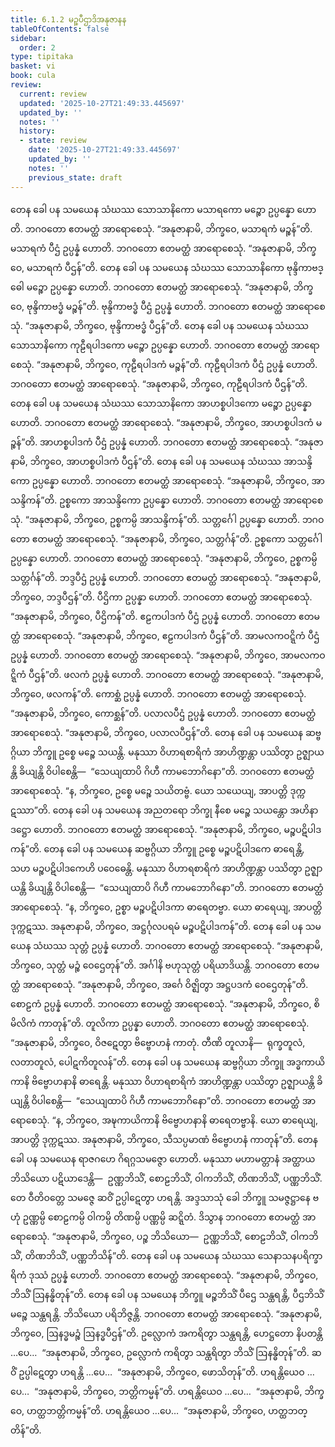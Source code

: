 ```yaml
---
title: 6.1.2 မဉ္စပီဌာဒိအနုဇာနန
tableOfContents: false
sidebar:
  order: 2
type: tipitaka
basket: vi
book: cula
review:
  current: review
  updated: '2025-10-27T21:49:33.445697'
  updated_by: ''
  notes: ''
  history:
  - state: review
    date: '2025-10-27T21:49:33.445697'
    updated_by: ''
    notes: ''
    previous_state: draft
---
```



<ReviewStatus review={frontmatter.review} showDetails={true} />

<HypothesisAnnotation frontmatter={frontmatter} />

<DynamicBreadcrumb />

<Division number="297" book="cula" e="ch" v="4" p="293">

<Paragraph number="1274" book="cula">
တေန ခေါ ပန သမယေန သံဃဿ သောသာနိကော မသာရကော မဉ္စော ဥပ္ပန္နော ဟောတိ. ဘဂဝတော ဧတမတ္ထံ အာရောစေသုံ. “အနုဇာနာမိ, ဘိက္ခဝေ, မသာရကံ မဉ္စန်”တိ. မသာရကံ ပီဌံ ဥပ္ပန္နံ ဟောတိ. ဘဂဝတော ဧတမတ္ထံ အာရောစေသုံ. “အနုဇာနာမိ, ဘိက္ခဝေ, မသာရကံ ပီဌန်”တိ.
</Paragraph>

<Paragraph number="1275" book="cula">
တေန ခေါ ပန သမယေန သံဃဿ သောသာနိကော ဗုန္ဒိကာဗဒ္ဓေါ မဉ္စော ဥပ္ပန္နော ဟောတိ. ဘဂဝတော ဧတမတ္ထံ အာရောစေသုံ. “အနုဇာနာမိ, ဘိက္ခဝေ, ဗုန္ဒိကာဗဒ္ဓံ မဉ္စန်”တိ. ဗုန္ဒိကာဗဒ္ဓံ ပီဌံ ဥပ္ပန္နံ ဟောတိ. ဘဂဝတော ဧတမတ္ထံ အာရောစေသုံ. “အနုဇာနာမိ, ဘိက္ခဝေ, ဗုန္ဒိကာဗဒ္ဓံ ပီဌန်”တိ.
</Paragraph>

<Paragraph number="1276" book="cula">
တေန ခေါ ပန သမယေန သံဃဿ သောသာနိကော ကုဠီရပါဒကော မဉ္စော ဥပ္ပန္နော ဟောတိ. ဘဂဝတော ဧတမတ္ထံ အာရောစေသုံ. “အနုဇာနာမိ, ဘိက္ခဝေ, ကုဠီရပါဒကံ မဉ္စန်”တိ. ကုဠီရပါဒကံ ပီဌံ ဥပ္ပန္နံ ဟောတိ. ဘဂဝတော ဧတမတ္ထံ အာရောစေသုံ. “အနုဇာနာမိ, ဘိက္ခဝေ, ကုဠီရပါဒကံ ပီဌန်”တိ.
</Paragraph>

<Paragraph number="1277" book="cula">
တေန ခေါ ပန သမယေန သံဃဿ သောသာနိကော အာဟစ္စပါဒကော မဉ္စော ဥပ္ပန္နော ဟောတိ. ဘဂဝတော ဧတမတ္ထံ အာရောစေသုံ. “အနုဇာနာမိ, ဘိက္ခဝေ, အာဟစ္စပါဒကံ မဉ္စန်”တိ. အာဟစ္စပါဒကံ ပီဌံ ဥပ္ပန္နံ ဟောတိ. ဘဂဝတော ဧတမတ္ထံ အာရောစေသုံ. “အနုဇာနာမိ, ဘိက္ခဝေ, အာဟစ္စပါဒကံ ပီဌန်”တိ.
</Paragraph>

<Paragraph number="1278" book="cula">
တေန ခေါ ပန သမယေန သံဃဿ အာသန္ဒိကော ဥပ္ပန္နော ဟောတိ. ဘဂဝတော ဧတမတ္ထံ အာရောစေသုံ. “အနုဇာနာမိ, ဘိက္ခဝေ, အာသန္ဒိကန်”တိ. ဥစ္စကော အာသန္ဒိကော ဥပ္ပန္နော ဟောတိ. ဘဂဝတော ဧတမတ္ထံ အာရောစေသုံ. “အနုဇာနာမိ, ဘိက္ခဝေ, ဥစ္စကမ္ပိ အာသန္ဒိကန်”တိ. သတ္တင်္ဂေါ ဥပ္ပန္နော ဟောတိ. ဘဂဝတော ဧတမတ္ထံ အာရောစေသုံ. “အနုဇာနာမိ, ဘိက္ခဝေ, သတ္တင်္ဂန်”တိ. ဥစ္စကော သတ္တင်္ဂေါ ဥပ္ပန္နော ဟောတိ. ဘဂဝတော ဧတမတ္ထံ အာရောစေသုံ. “အနုဇာနာမိ, ဘိက္ခဝေ, ဥစ္စကမ္ပိ သတ္တင်္ဂန်”တိ. ဘဒ္ဒပီဌံ ဥပ္ပန္နံ ဟောတိ. ဘဂဝတော ဧတမတ္ထံ အာရောစေသုံ. “အနုဇာနာမိ, ဘိက္ခဝေ, ဘဒ္ဒပီဌန်”တိ. ပီဌိကာ ဥပ္ပန္နာ ဟောတိ. ဘဂဝတော ဧတမတ္ထံ အာရောစေသုံ. “အနုဇာနာမိ, ဘိက္ခဝေ, ပီဌိကန်”တိ. ဧဠကပါဒကံ ပီဌံ ဥပ္ပန္နံ ဟောတိ. ဘဂဝတော ဧတမတ္ထံ အာရောစေသုံ. “အနုဇာနာမိ, ဘိက္ခဝေ, ဧဠကပါဒကံ ပီဌန်”တိ. အာမလကဝဋ္ဋိကံ ပီဌံ ဥပ္ပန္နံ ဟောတိ. ဘဂဝတော ဧတမတ္ထံ အာရောစေသုံ. “အနုဇာနာမိ, ဘိက္ခဝေ, အာမလကဝဋ္ဋိကံ ပီဌန်”တိ. ဖလကံ ဥပ္ပန္နံ ဟောတိ. ဘဂဝတော ဧတမတ္ထံ အာရောစေသုံ. “အနုဇာနာမိ, ဘိက္ခဝေ, ဖလကန်”တိ. ကောစ္ဆံ ဥပ္ပန္နံ ဟောတိ. ဘဂဝတော ဧတမတ္ထံ အာရောစေသုံ. “အနုဇာနာမိ, ဘိက္ခဝေ, ကောစ္ဆန်”တိ. ပလာလပီဌံ ဥပ္ပန္နံ ဟောတိ. ဘဂဝတော ဧတမတ္ထံ အာရောစေသုံ. “အနုဇာနာမိ, ဘိက္ခဝေ, ပလာလပီဌန်”တိ.
</Paragraph>

<Paragraph number="1279" book="cula">
တေန ခေါ ပန သမယေန ဆဗ္ဗဂ္ဂိယာ ဘိက္ခူ ဥစ္စေ မဉ္စေ သယန္တိ. မနုဿာ ဝိဟာရစာရိကံ အာဟိဏ္ဍန္တာ ပဿိတွာ ဥဇ္ဈာယန္တိ ခိယျန္တိ ဝိပါစေန္တိ—  “သေယျထာပိ ဂိဟီ ကာမဘောဂိနော”တိ. ဘဂဝတော ဧတမတ္ထံ အာရောစေသုံ. “န, ဘိက္ခဝေ, ဥစ္စေ မဉ္စေ သယိတဗ္ဗံ. ယော သယေယျ, အာပတ္တိ ဒုက္ကဋဿာ”တိ.
</Paragraph>

<Paragraph number="1280" book="cula">
တေန ခေါ ပန သမယေန အညတရော ဘိက္ခု နီစေ မဉ္စေ သယန္တော အဟိနာ ဒဋ္ဌော ဟောတိ. ဘဂဝတော ဧတမတ္ထံ အာရောစေသုံ. “အနုဇာနာမိ, ဘိက္ခဝေ, မဉ္စပဋိပါဒကန်”တိ.
</Paragraph>

<Paragraph number="1281" book="cula">
တေန ခေါ ပန သမယေန ဆဗ္ဗဂ္ဂိယာ ဘိက္ခူ ဥစ္စေ မဉ္စပဋိပါဒကေ ဓာရေန္တိ, သဟ မဉ္စပဋိပါဒကေဟိ ပဝေဓေန္တိ. မနုဿာ ဝိဟာရစာရိကံ အာဟိဏ္ဍန္တာ ပဿိတွာ ဥဇ္ဈာယန္တိ ခိယျန္တိ ဝိပါစေန္တိ—  “သေယျထာပိ ဂိဟီ ကာမဘောဂိနော”တိ. ဘဂဝတော ဧတမတ္ထံ အာရောစေသုံ. “န, ဘိက္ခဝေ, ဥစ္စာ မဉ္စပဋိပါဒကာ ဓာရေတဗ္ဗာ. ယော ဓာရေယျ, အာပတ္တိ ဒုက္ကဋဿ. အနုဇာနာမိ, ဘိက္ခဝေ, အဋ္ဌင်္ဂုလပရမံ မဉ္စပဋိပါဒကန်”တိ.
</Paragraph>

<Paragraph number="1282" book="cula">
တေန ခေါ ပန သမယေန သံဃဿ သုတ္တံ ဥပ္ပန္နံ ဟောတိ. ဘဂဝတော ဧတမတ္ထံ အာရောစေသုံ. “အနုဇာနာမိ, ဘိက္ခဝေ, သုတ္တံ မဉ္စံ ဝေဌေတုန်”တိ. အင်္ဂါနိ ဗဟုသုတ္တံ ပရိယာဒိယန္တိ. ဘဂဝတော ဧတမတ္ထံ အာရောစေသုံ. “အနုဇာနာမိ, ဘိက္ခဝေ, အင်္ဂေ ဝိဇ္ဈိတွာ အဋ္ဌပဒကံ ဝေဌေတုန်”တိ. စောဠကံ ဥပ္ပန္နံ ဟောတိ. ဘဂဝတော ဧတမတ္ထံ အာရောစေသုံ. “အနုဇာနာမိ, ဘိက္ခဝေ, စိမိလိကံ ကာတုန်”တိ. တူလိကာ ဥပ္ပန္နာ ဟောတိ. ဘဂဝတော ဧတမတ္ထံ အာရောစေသုံ. “အနုဇာနာမိ, ဘိက္ခဝေ, ဝိဇဋေတွာ ဗိဗ္ဗောဟနံ ကာတုံ. တီဏိ တူလာနိ—  ရုက္ခတူလံ, လတာတူလံ, ပေါဋကိတူလန်”တိ.
</Paragraph>

<Paragraph number="1283" book="cula">
တေန ခေါ ပန သမယေန ဆဗ္ဗဂ္ဂိယာ ဘိက္ခူ အဒ္ဓကာယိကာနိ ဗိဗ္ဗောဟနာနိ ဓာရေန္တိ. မနုဿာ ဝိဟာရစာရိကံ အာဟိဏ္ဍန္တာ ပဿိတွာ ဥဇ္ဈာယန္တိ ခိယျန္တိ ဝိပါစေန္တိ—  “သေယျထာပိ ဂိဟီ ကာမဘောဂိနော”တိ. ဘဂဝတော ဧတမတ္ထံ အာရောစေသုံ. “န, ဘိက္ခဝေ, အဍ္ဎကာယိကာနိ ဗိဗ္ဗောဟနာနိ ဓာရေတဗ္ဗာနိ. ယော ဓာရေယျ, အာပတ္တိ ဒုက္ကဋဿ. အနုဇာနာမိ, ဘိက္ခဝေ, သီသပ္ပမာဏံ ဗိဗ္ဗောဟနံ ကာတုန်”တိ.
</Paragraph>

<Paragraph number="1284" book="cula">
တေန ခေါ ပန သမယေန ရာဇဂဟေ ဂိရဂ္ဂသမဇ္ဇော ဟောတိ. မနုဿာ မဟာမတ္တာနံ အတ္ထာယ ဘိသိယော ပဋိယာဒေန္တိ—  ဥဏ္ဏဘိသိံ, စောဠဘိသိံ, ဝါကဘိသိံ, တိဏဘိသိံ, ပဏ္ဏဘိသိံ. တေ ဝီတိဝတ္တေ သမဇ္ဇေ ဆဝိံ ဥပ္ပါဋေတွာ ဟရန္တိ. အဒ္ဒသာသုံ ခေါ ဘိက္ခူ သမဇ္ဇဋ္ဌာနေ ဗဟုံ ဥဏ္ဏမ္ပိ စောဠကမ္ပိ ဝါကမ္ပိ တိဏမ္ပိ ပဏ္ဏမ္ပိ ဆဋ္ဋိတံ. ဒိသွာန ဘဂဝတော ဧတမတ္ထံ အာရောစေသုံ. “အနုဇာနာမိ, ဘိက္ခဝေ, ပဉ္စ ဘိသိယော—  ဥဏ္ဏဘိသိံ, စောဠဘိသိံ, ဝါကဘိသိံ, တိဏဘိသိံ, ပဏ္ဏဘိသိန်”တိ.
</Paragraph>

<Paragraph number="1285" book="cula">
တေန ခေါ ပန သမယေန သံဃဿ သေနာသနပရိက္ခာရိကံ ဒုဿံ ဥပ္ပန္နံ ဟောတိ. ဘဂဝတော ဧတမတ္ထံ အာရောစေသုံ. “အနုဇာနာမိ, ဘိက္ခဝေ, ဘိသိံ ဩနန္ဓိတုန်”တိ.
</Paragraph>

<Paragraph number="1286" book="cula">
တေန ခေါ ပန သမယေန ဘိက္ခူ မဉ္စဘိသိံ ပီဌေ သန္ထရန္တိ, ပီဌဘိသိံ မဉ္စေ သန္ထရန္တိ. ဘိသိယော ပရိဘိဇ္ဇန္တိ. ဘဂဝတော ဧတမတ္ထံ အာရောစေသုံ. “အနုဇာနာမိ, ဘိက္ခဝေ, ဩနဒ္ဓမဉ္စံ ဩနဒ္ဓပီဌန်”တိ. ဥလ္လောကံ အကရိတွာ သန္ထရန္တိ, ဟေဋ္ဌတော နိပတန္တိ …ပေ…  “အနုဇာနာမိ, ဘိက္ခဝေ, ဥလ္လောကံ ကရိတွာ သန္ထရိတွာ ဘိသိံ ဩနန္ဓိတုန်”တိ. ဆဝိံ ဥပ္ပါဋေတွာ ဟရန္တိ …ပေ…  “အနုဇာနာမိ, ဘိက္ခဝေ, ဖောသိတုန်”တိ. ဟရန္တိယေဝ …ပေ…  “အနုဇာနာမိ, ဘိက္ခဝေ, ဘတ္တိကမ္မန်”တိ. ဟရန္တိယေဝ …ပေ…  “အနုဇာနာမိ, ဘိက္ခဝေ, ဟတ္ထဘတ္တိကမ္မန်”တိ. ဟရန္တိယေဝ …ပေ…  “အနုဇာနာမိ, ဘိက္ခဝေ, ဟတ္ထဘတ္တိန်”တိ.
</Paragraph>
</Division>